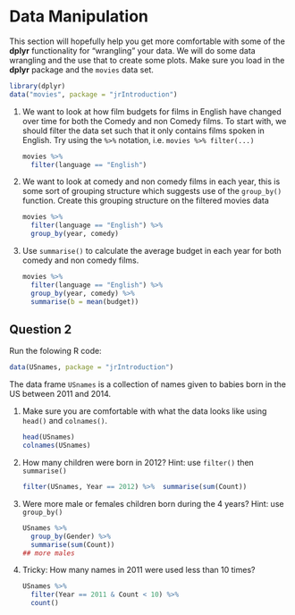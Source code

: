 # Data Manipulation 

This section will hopefully help you get more comfortable with some of the __dplyr__ functionality for "wrangling" your data. We will do some data wrangling and the use that to create some plots. Make sure you load in the __dplyr__ package and the `movies` data set.

```r
library(dplyr)
data("movies", package = "jrIntroduction")
```

(1) We want to look at how film budgets for films in English have changed over time for both the Comedy and non Comedy films. To start with, we should filter the data set such that it only contains films spoken in English. Try using the `%>%` notation, i.e. `movies %>% filter(...)`

    ```r
    movies %>%
      filter(language == "English")
    ```

(1) We want to look at comedy and non comedy films in each year, this is some sort of grouping structure which suggests use of the `group_by()` function. Create this grouping structure on the filtered movies data

    ```r
    movies %>% 
      filter(language == "English") %>%
      group_by(year, comedy)
    ```

(1) Use `summarise()` to calculate the average budget in each year for both comedy and non comedy films.

    ```r
    movies %>% 
      filter(language == "English") %>%
      group_by(year, comedy) %>%
      summarise(b = mean(budget))
    ```
    
## Question 2

Run the folowing R code:

```r
data(USnames, package = "jrIntroduction")
```

The data frame `USnames` is a collection of names given to babies born in the US between 2011 and 2014. 

(1) Make sure you are comfortable with what the data looks like using `head()` and `colnames()`.

    ```r
    head(USnames)
    colnames(USnames)
    ```


(1) How many children were born in 2012? Hint: use `filter()` then `summarise()`

    ```r
    filter(USnames, Year == 2012) %>%  summarise(sum(Count))
    ```

(1) Were more male or females children born during the 4 years? Hint: use `group_by()`

    ```r
    USnames %>%
      group_by(Gender) %>%
      summarise(sum(Count))
    ## more males
    ```

(1) Tricky: How many names in 2011 were used less than 10 times?

    ```r
    USnames %>% 
      filter(Year == 2011 & Count < 10) %>% 
      count()
    ```

